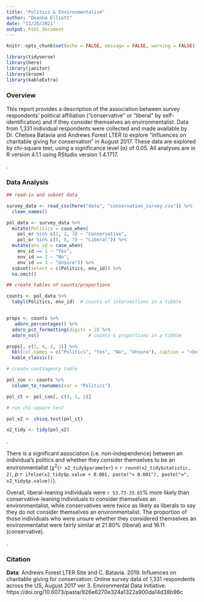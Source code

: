 ```yaml
---
title: "Politics & Environmentalism"
author: "Deanna Elliott"
date: "11/25/2021"
output: html_document
---
```


```r
knitr::opts_chunk$set(echo = FALSE, message = FALSE, warning = FALSE)

library(tidyverse)
library(here)
library(janitor)
library(broom)
library(kableExtra)
```

### Overview

This report provides a description of the association between survey respondents’ political affiliation (“conservative” or “liberal” by self-identification) and if they consider themselves an environmentalist. Data from 1,331 individual respondents were collected and made available by Dr. Chelsea Batavia and Andrews Forest LTER to explore "influences on charitable giving for conservation" in August 2017. These data are explored by chi-square test, using  a significance level (α) of 0.05. All analyses are in R version 4.1.1 using RStudio version 1.4.1717.

.

### Data Analysis

```r

## read-in and subset data

survey_data <- read_csv(here("data", "conservation_survey.csv")) %>% 
  clean_names()

pol_data <- survey_data %>%
  mutate(Politics = case_when(
    pol_or %in% c(1, 2, 3) ~ "Conservative",
    pol_or %in% c(5, 6, 7) ~ "Liberal")) %>% 
  mutate(env_id = case_when(
    env_id == 1 ~ "Yes",
    env_id == 2 ~ "No",
    env_id == 3 ~ "Unsure")) %>% 
  subset(select = c(Politics, env_id)) %>% 
  na.omit()
```


```r

## create tables of counts/proportions

counts <- pol_data %>% 
  tabyl(Politics, env_id)  # counts of intersections in a tibble


props <- counts %>% 
   adorn_percentages() %>%
  adorn_pct_formatting(digits = 2) %>% 
  adorn_ns()                  # counts & proportions in a tibble
```

```r

props[, c(1, 4, 2, 3)] %>% 
  kbl(col.names = c("Politics", "Yes", "No", "Unsure"), caption = "<b> Table 1. Environmental opinion by political alignment. </b> Counts and proportions of conservatives versus liberals who answered either 'yes', 'no', or 'unsure' to the statement 'I consider myself an environmentalist.'") %>% 
  kable_classic()


```

```r

# create contingency table

pol_con <- counts %>% 
  column_to_rownames(var = "Politics") 

pol_ct <- pol_con[, c(3, 1, 2)]
```

```r

# run chi-square test

pol_x2 <- chisq.test(pol_ct)

x2_tidy <- tidy(pol_x2)
```
.

There is a significant association (i.e. non-independence) between an individual's politics and whether they consider themselves to be an environmentalist ($\chi$^2^(`r x2_tidy$parameter`) = `r round(x2_tidy$statistic, 2)`, *p* `r ifelse(x2_tidy$p.value < 0.001, paste("< 0.001"), paste("=", x2_tidy$p.value))`).


Overall, liberal-leaning individuals were `r 53.73-33.65`% more likely than conservative-leaning individuals to consider themselves an environmentalist, while conservatives were twice as likely as liberals to say they do not consider themselves an environmentalist. The proportion of those individuals who were unsure whether they considered themselves an environmentalist were fairly similar at 21.80% (liberal) and 16.11 (conservative).

.

### Citation

**Data**: Andrews Forest LTER Site and C. Batavia. 2019. Influences on charitable giving for conservation: Online survey data of 1,331 respondents across the US, August 2017 ver 3. Environmental Data Initiative. https://doi.org/10.6073/pasta/926e6270e324a1322a900da14d38b96c
